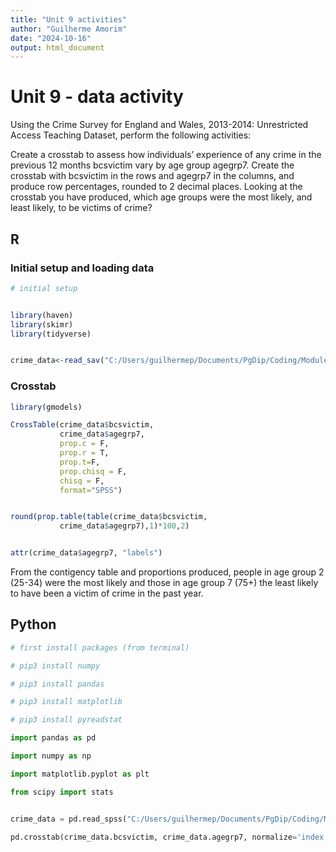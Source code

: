 ```yaml
---
title: "Unit 9 activities"
author: "Guilherme Amorim"
date: "2024-10-16"
output: html_document
---
```



# Unit 9 - data activity

Using the Crime Survey for England and Wales, 2013-2014: Unrestricted Access Teaching Dataset, perform the following activities:

Create a crosstab to assess how individuals’ experience of any crime in the previous 12 months bcsvictim vary by age group agegrp7. Create the crosstab with bcsvictim in the rows and agegrp7 in the columns, and produce row percentages, rounded to 2 decimal places.
Looking at the crosstab you have produced, which age groups were the most likely, and least likely, to be victims of crime?

## R

### Initial setup and loading data
```r
# initial setup


library(haven)
library(skimr)
library(tidyverse)


crime_data<-read_sav("C:/Users/guilhermep/Documents/PgDip/Coding/Module 2/pgdip_module2_practice/Datasets/8011spss_115789D2C668C0532E10DF66A3148DDB_V1/UKDA-8011-spss/spss/spss24/csew1314teachingopen.sav")

```


### Crosstab

```r

library(gmodels)

CrossTable(crime_data$bcsvictim, 
           crime_data$agegrp7,
           prop.c = F,
           prop.r = T,
           prop.t=F,
           prop.chisq = F,
           chisq = F,
           format="SPSS")


round(prop.table(table(crime_data$bcsvictim, 
           crime_data$agegrp7),1)*100,2)


attr(crime_data$agegrp7, "labels")
```
From the contigency table and proportions produced, people in age group 2 (25-34) were the most likely and those in age group 7 (75+) the least likely to have been a victim of crime in the past year.


## Python
```python
# first install packages (from terminal)

# pip3 install numpy

# pip3 install pandas

# pip3 install matplotlib 

# pip3 install pyreadstat 

import pandas as pd

import numpy as np 

import matplotlib.pyplot as plt

from scipy import stats


crime_data = pd.read_spss("C:/Users/guilhermep/Documents/PgDip/Coding/Module 2/pgdip_module2_practice/Datasets/8011spss_115789D2C668C0532E10DF66A3148DDB_V1/UKDA-8011-spss/spss/spss24/csew1314teachingopen.sav")

pd.crosstab(crime_data.bcsvictim, crime_data.agegrp7, normalize='index')


```

